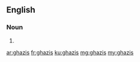 ==English==

===Noun===
{{head|en|noun plural form}}

# {{plural of|ghazi|lang=en}}

[[ar:ghazis]]
[[fr:ghazis]]
[[ku:ghazis]]
[[mg:ghazis]]
[[my:ghazis]]